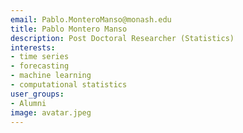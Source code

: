 ```yaml
---
email: Pablo.MonteroManso@monash.edu
title: Pablo Montero Manso
description: Post Doctoral Researcher (Statistics)
interests:
- time series
- forecasting
- machine learning
- computational statistics
user_groups:
- Alumni
image: avatar.jpeg
---
```

